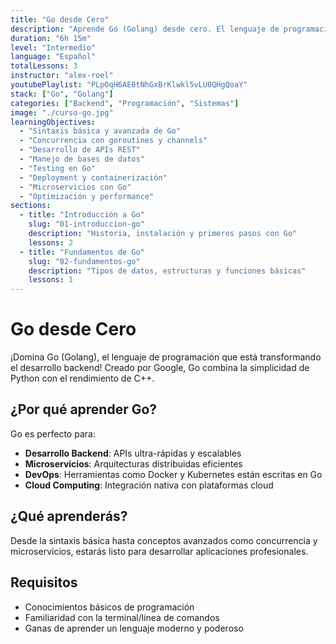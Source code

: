 ```yaml
---
title: "Go desde Cero"
description: "Aprende Go (Golang) desde cero. El lenguaje de programación creado por Google que está revolucionando el desarrollo backend."
duration: "6h 15m"
level: "Intermedio"
language: "Español"
totalLessons: 3
instructor: "alex-roel"
youtubePlaylist: "PLpOqH6AE0tNhGxBrKlwkl5vLU0QHgQoaY"
stack: ["Go", "Golang"]
categories: ["Backend", "Programación", "Sistemas"]
image: "./curso-go.jpg"
learningObjectives:
  - "Sintaxis básica y avanzada de Go"
  - "Concurrencia con goroutines y channels"
  - "Desarrollo de APIs REST"
  - "Manejo de bases de datos"
  - "Testing en Go"
  - "Deployment y containerización"
  - "Microservicios con Go"
  - "Optimización y performance"
sections:
  - title: "Introducción a Go"
    slug: "01-introduccion-go"
    description: "Historia, instalación y primeros pasos con Go"
    lessons: 2
  - title: "Fundamentos de Go"
    slug: "02-fundamentos-go"
    description: "Tipos de datos, estructuras y funciones básicas"
    lessons: 1
---
```


# Go desde Cero

¡Domina Go (Golang), el lenguaje de programación que está transformando el desarrollo backend! Creado por Google, Go combina la simplicidad de Python con el rendimiento de C++.

## ¿Por qué aprender Go?

Go es perfecto para:

- **Desarrollo Backend**: APIs ultra-rápidas y escalables
- **Microservicios**: Arquitecturas distribuidas eficientes
- **DevOps**: Herramientas como Docker y Kubernetes están escritas en Go
- **Cloud Computing**: Integración nativa con plataformas cloud

## ¿Qué aprenderás?

Desde la sintaxis básica hasta conceptos avanzados como concurrencia y microservicios, estarás listo para desarrollar aplicaciones profesionales.

## Requisitos

- Conocimientos básicos de programación
- Familiaridad con la terminal/línea de comandos
- Ganas de aprender un lenguaje moderno y poderoso
